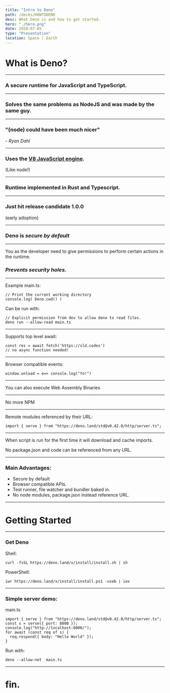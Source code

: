```yaml
---
title: "Intro to Deno"
path: /decks/HOWTODENO
desc: What Deno is and how to get started.
hero: "./hero.png"
date: 2020-07-05
type: "Presentation"
location: Space | Earth
---
```




# What is Deno?

---

### A secure runtime for JavaScript and TypeScript.

---

### Solves the same problems as NodeJS and was made by the same guy.

---

### "(node) could have been much nicer"

*- Ryan Dahl*


---

### Uses the [V8 JavaScript engine](https://github.com/v8/v8).
(Like node!)

---

### Runtime implemented in Rust and Typescript.

---

### Just hit release candidate 1.0.0

(early adoption)

---

### Deno is ***secure by default***

---

You as the developer need to give permissions to perform certain actions in the runtime. 

### *Prevents security holes.*

---
Example main.ts:
```
// Print the current working directory
console.log( Deno.cwd() )
```
Can be run with:

```
// Explicit permission from dev to allow deno to read files.
deno run --allow-read main.ts
```

---

Supports top level await:
```
const res = await fetch('https://sld.codes')
// no async function needed!
```

---
Browser compatible events:
```
window.onload = e=> console.log("Yo!")
```
---

You can also execute Web Assembly Binaries

---

No more NPM 

---

Remote modules referenced by their URL:
```
import { serve } from "https://deno.land/std@v0.42.0/http/server.ts";
```

---
When script is run for the first time it will download and cache imports.

No package.json and code can be referenced from any URL.

---

### Main Advantages:

- Secure by default
- Browser compatible APIs.
- Test runner, file watcher and bundler baked in.
- No node modules, package.json instead reference URL.

---

# Getting Started

---

### Get Deno

Shell: 

```
curl -fsSL https://deno.land/x/install/install.sh | sh
```

PowerShell: 

```
iwr https://deno.land/x/install/install.ps1 -useb | iex
```

---

### Simple server demo:

main.ts
```
import { serve } from "https://deno.land/std@v0.42.0/http/server.ts";
const s = serve({ port: 8000 });
console.log("http://localhost:8000/");
for await (const req of s) {
  req.respond({ body: "Hello World" });
}

```
Run with:
```
deno --allow-net  main.ts
```

---

# fin.
